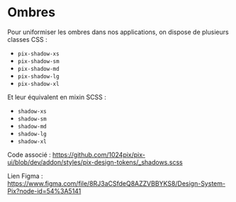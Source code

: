 
<Meta title="Utiliser Pix UI/Design Tokens/Ombres" />

# Ombres

Pour uniformiser les ombres dans nos applications, on dispose de plusieurs classes CSS :

- `pix-shadow-xs`
- `pix-shadow-sm`
- `pix-shadow-md`
- `pix-shadow-lg`
- `pix-shadow-xl`

Et leur équivalent en mixin SCSS :

- `shadow-xs`
- `shadow-sm`
- `shadow-md`
- `shadow-lg`
- `shadow-xl`

Code associé : https://github.com/1024pix/pix-ui/blob/dev/addon/styles/pix-design-tokens/_shadows.scss

Lien Figma : https://www.figma.com/file/8RJ3aCSfdeQ8AZZVBBYKS8/Design-System-Pix?node-id=54%3A5141
